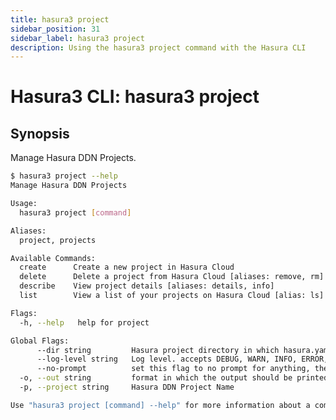 ```yaml
---
title: hasura3 project
sidebar_position: 31
sidebar_label: hasura3 project
description: Using the hasura3 project command with the Hasura CLI
---
```


# Hasura3 CLI: hasura3 project 

## Synopsis
Manage Hasura DDN Projects.

```bash
$ hasura3 project --help
Manage Hasura DDN Projects

Usage:
  hasura3 project [command]

Aliases:
  project, projects

Available Commands:
  create      Create a new project in Hasura Cloud
  delete      Delete a project from Hasura Cloud [aliases: remove, rm]
  describe    View project details [aliases: details, info]
  list        View a list of your projects on Hasura Cloud [alias: ls]

Flags:
  -h, --help   help for project

Global Flags:
      --dir string         Hasura project directory in which hasura.yaml is present (default ".")
      --log-level string   Log level. accepts DEBUG, WARN, INFO, ERROR, FATAL (default "INFO")
      --no-prompt          set this flag to no prompt for anything, the command fails if any input is missing
  -o, --out string         format in which the output should be printed, accepts table, json and yaml (default "table")
  -p, --project string     Hasura DDN Project Name

Use "hasura3 project [command] --help" for more information about a command.
```

